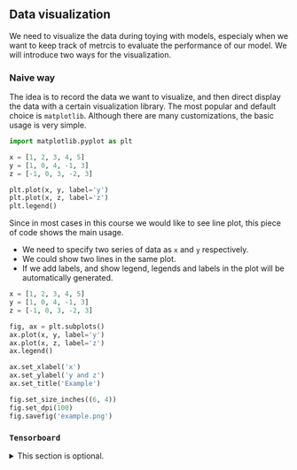 ## Data visualization

We need to visualize the data during toying with models, especialy when we want to keep track of metrcis to evaluate the performance of our model. We will introduce two ways for the visualization. 

### Naive way

The idea is to record the data we want to visualize, and then direct display the data with a certain visualization library. The most popular and default choice is `matplotlib`. Although there are many customizations, the basic usage is very simple.


```python
import matplotlib.pyplot as plt

x = [1, 2, 3, 4, 5]
y = [1, 0, 4, -1, 3]
z = [-1, 0, 3, -2, 3]

plt.plot(x, y, label='y')
plt.plot(x, z, label='z')
plt.legend()
```

Since in most cases in this course we would like to see line plot, this piece of code shows the main usage. 

- We need to specify two series of data as `x` and `y` respectively.
- We could show two lines in the same plot.
- If we add labels, and show legend, legends and labels in the plot will be automatically generated.


```python
x = [1, 2, 3, 4, 5]
y = [1, 0, 4, -1, 3]
z = [-1, 0, 3, -2, 3]

fig, ax = plt.subplots()
ax.plot(x, y, label='y')
ax.plot(x, z, label='z')
ax.legend()

ax.set_xlabel('x')
ax.set_ylabel('y and z')
ax.set_title('Example')

fig.set_size_inches((6, 4))
fig.set_dpi(100)
fig.savefig('example.png')
```



### `Tensorboard`


<details>
<summary>This section is optional.</summary>



Instead of manually recording data and show plots, we could use logging tools for visualization. Similar to libraries, there are many tools of choice. `tensorboard` is one of simpler tools. `tensorboard` originally is a tool for `tensorflow`. It later joins `PyTorch` and becomes a (relatively independent) tool. Here we will use it with `PyTorch` since in the second half of the semester we will talk about `PyTorch`. To install `tensorboard` after you install `PyTorch` you could use the following command. More details can be found [here](https://pytorch.org/tutorials/beginner/introyt/tensorboardyt_tutorial.html). Note that `tensorboard` depends on `matplotlib` therefore they have to be installed simutanously.

```.bash
pip install matplotlib tensorboard
```


The basic idea of tensorboard is that it is logger that record the information you send to it. It can then retrieve the information and show some plots later. Whether the plots are good or not depends on how you structure the data sent to it. There are many customizations. Here we will only discuss one way to use it.

The mindset of using `tensorboard` is as follows.
1. A logger should be initialized to accept your data. 
2. For organization, we put the logs in a foler structure.
3. During runs, we send data to the logger.
4. After the run, the logger is closed.
5. We could later run `tensorboard` to load these logs to see the data we generated during runs.


```python
#| eval: false
from torch.utils.tensorboard import SummaryWriter

writer = SummaryWriter('runs/ex1')
x = [1, 2, 3, 4, 5]
y = [1, 0, 4, -1, 3]
z = [-1, 0, 3, -2, 3]

for i in range(5):
    writer.add_scalar('y', y[i], x[i])
    writer.add_scalar('z', z[i], x[i])

writer.close()
```

This piece of code shows the basic usage of `tensorboard`. 

1. We first initialize the logger and put it in the folder `runs/ex1`. Note that if this folder is not assigned, a folder with random name will be generated. But if the name is assigned like what we do here, the logs will be recorded in this folder everytime we run the code. This is NOT recommended. 
2. Then we use `.add_scalar` to send the data we need to the logger one by one. Note that for these scalar data the three arguments are `label`, `value` and `independent variable`. 
3. At the end, the logger will be closed and saved to disk.

To visualize the result, you may type the command in comma line, and `tensorboard` will then let you know where you can visualize the data.

```.bash
tensorboard --logdir=runs/ex1 
```
```
TensorBoard 2.18.0 at http://localhost:6006/ (Press CTRL+C to quit)
```

Click the link, you will see tensorboard as follows.

![](assests/img/20250228164959.png)



How `tensorboard` show the data depends on how you structure your data. Here I suggest a way to organize the data you send to `tensorboard`.

1. Use date/time and other indicators as the name of each run.
2. Group similar metrics together and record them in a dictionary.
3. When using a dictionary to send many scalars, use `add_scalars` instead of `add_scalar`.

```python
#| eval: false
from torch.utils.tensorboard import SummaryWriter
from datetime import datetime

runfolder = datetime.now().strftime('%Y%d%m-%H%M%S')
writer = SummaryWriter(f'runs/{runfolder}')
x = [1, 2, 3, 4, 5]
y = [1, 0, 4, -1, 3]
z = [-1, 0, 3, -2, 3]

for i in range(5):
    scalars = {
        'y': y[i],
        'z': z[i]
    }
    writer.add_scalars('scalars', scalars, x[i])

writer.close()
```

![](assests/img/20250228170146.png)



::: {.callout-note}
Note that the plots from `tensorboard` and `matplotlib` are a little different. The reason is that `tensorboard` automatically smooth the curve. You can use the cmoothing factor to control the effect. When you change it to be 0, you will get exactly the same plot.
:::


<hr>
</details>
